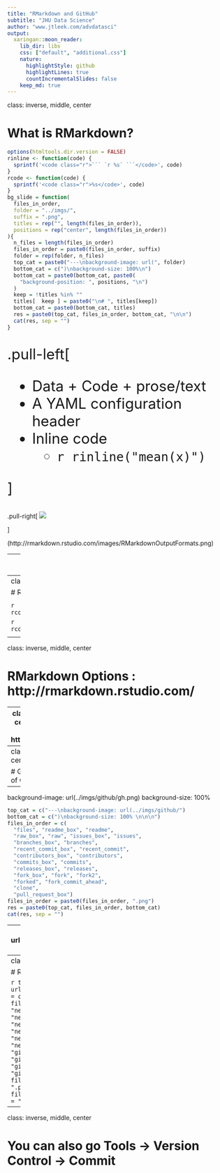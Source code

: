 ```yaml
---
title: "RMarkdown and GitHub"
subtitle: "JHU Data Science"
author: "www.jtleek.com/advdatasci"
output:
  xaringan::moon_reader:
    lib_dir: libs
    css: ["default", "additional.css"]
    nature:
      highlightStyle: github
      highlightLines: true
      countIncrementalSlides: false
    keep_md: true
---
```

class: inverse, middle, center

# What is RMarkdown?



```r
options(htmltools.dir.version = FALSE)
rinline <- function(code) { 
  sprintf('<code class="r">``` `r %s` ```</code>', code) 
}
rcode <- function(code) { 
  sprintf('<code class="r">%s</code>', code) 
}
bg_slide = function(
  files_in_order, 
  folder = "../imgs/", 
  suffix = ".png",
  titles = rep("", length(files_in_order)),
  positions = rep("center", length(files_in_order))
){
  n_files = length(files_in_order)
  files_in_order = paste0(files_in_order, suffix)
  folder = rep(folder, n_files)
  top_cat = paste0("---\nbackground-image: url(", folder)
  bottom_cat = c(")\nbackground-size: 100%\n")
  bottom_cat = paste0(bottom_cat, paste0(
    "background-position: ", positions, "\n")
  )
  keep = !titles %in% ""
  titles[  keep ] = paste0("\n# ", titles[keep])
  bottom_cat = paste0(bottom_cat, titles)
  res = paste0(top_cat, files_in_order, bottom_cat, "\n\n")
  cat(res, sep = "")
}
```





<div style="font-size:25pt;">
.pull-left[
  
- Data + Code + prose/text
- A YAML configuration header
- Inline code
    - `r rinline("mean(x)")`

]
</div>

.pull-right[ 
![](../imgs/rmarkdown/RMarkdownOutputFormats.png)

]

(http://rmarkdown.rstudio.com/images/RMarkdownOutputFormats.png)

---
class: inverse, middle, center

# Creating RMarkdown Documents in RStudio 

<div style="font-size:30pt">

`r rcode('install.packages("rmarkdown")')`

</div>




```r
top_cat = c("---\nbackground-image: url(../imgs/rmarkdown/")
bottom_cat = c(")\nbackground-size: 100% \n\n\n")
files_in_order = c(
  "new_rmarkdown", "new_template",
  "yaml", "code_chunk", 
  "code_chunk_plot", "knit", 
  "saving_file", "rmarkdown", 
  "output")
files_in_order = paste0(files_in_order, ".png")
res = paste0(top_cat, files_in_order, bottom_cat)
cat(res, sep = "")
```

---
class: inverse, middle, center

# Rendering


  
<div style="font-size:30pt">

`r rcode('library(rmarkdown)')`

`r rcode('render("test.Rmd")')`

</div>

---
class: inverse, middle, center


# RMarkdown Options : http://rmarkdown.rstudio.com/

---
class: inverse, middle, center
# RMarkdown Lab: https://goo.gl/N5AUD3


<!-- here is the github stuff --> 

---
class: inverse, middle, center


# GitHub: Online Server of Git Repositories

---
background-image: url(../imgs/github/gh.png)
background-size: 100% 



```r
top_cat = c("---\nbackground-image: url(../imgs/github/")
bottom_cat = c(")\nbackground-size: 100% \n\n\n")
files_in_order = c(
  "files", "readme_box", "readme", 
  "raw_box", "raw", "issues_box", "issues",
  "branches_box", "branches", 
  "recent_commit_box", "recent_commit",
  "contributors_box", "contributors", 
  "commits_box", "commits", 
  "releases_box", "releases", 
  "fork_box", "fork", "fork2",
  "forked", "fork_commit_ahead", 
  "clone",
  "pull_request_box")
files_in_order = paste0(files_in_order, ".png")
res = paste0(top_cat, files_in_order, bottom_cat)
cat(res, sep = "")
```


---
background-image: url(../imgs/github/pull_request_output.png)
background-size: 100% 

<div style="color: blue; font-size: 30pt; background-color: #ffffff;">After making some changes adding, committing, pushing</div>

---
class: inverse, middle, center

# RStudio Projects and GitHub

```r
top_cat = c("---\nbackground-image: url(../imgs/rstudio_github/")
bottom_cat = c(")\nbackground-size: 100% \n\n\n")
files_in_order = c(
  "prefs", "prefs_git",
  "new_project", "new_project_dir", 
  "new_project_project", "new_project_name", 
  "new_project_made", "new_project_files", 
  "new_project_commit_message", "new_project_commit",
  "github", "github_new_repo", "github_repo", 
  "github_default", "github_terminal", 
  "github_add_remote", "github_behind",
  "github_push", "github_push_reflected")
files_in_order = paste0(files_in_order, ".png")
res = paste0(top_cat, files_in_order, bottom_cat)
cat(res, sep = "")
```


---
class: inverse, middle, center

# You can also go Tools → Version Control → Commit
